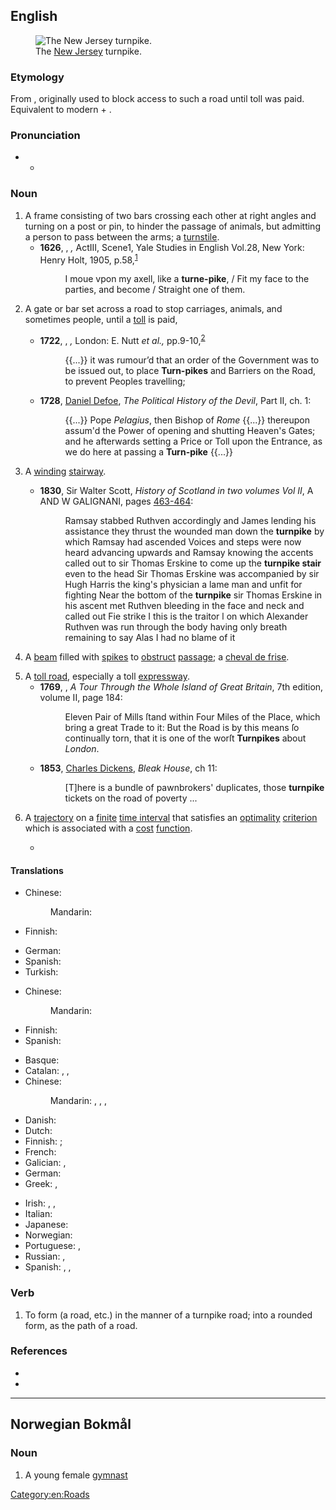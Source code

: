 ==English==
[[File:NewJerseyTurnpikeAerial.JPG|thumb|right|The [[New Jersey]] turnpike.]]

===Etymology===
From {{inh|en|enm|turnpyke||spiked barrier across a road}}, originally used to block access to such a road until toll was paid. Equivalent to modern {{m|en|turn}} + {{m|en|pike|t=shaft}}.

===Pronunciation===
* {{IPA|en|/ˈtɜː(ɹ)npaɪk/}}
** {{audio|en|LL-Q1860 (eng)-Vealhurl-turnpike.wav|Audio (UK)}}

===Noun===
{{en-noun}}

# A frame consisting of two bars crossing each other at right angles and turning on a post or pin, to hinder the passage of animals, but admitting a person to pass between the arms; a [[turnstile]].
#* '''1626''', {{w|Ben Jonson}}, ''{{w|The Staple of News}},'' Act{{nbsp}}III, Scene{{nbsp}}1, Yale Studies in English Vol.{{nbsp}}28, New York: Henry Holt, 1905, p.{{nbsp}}58,<sup>[https://archive.org/details/in.ernet.dli.2015.500387/page/n121]</sup>
#*: I moue vpon my axell, like a '''turne-pike''', / Fit my face to the parties, and become / Straight one of them.
# A gate or bar set across a road to stop carriages, animals, and sometimes people, until a [[toll]] is paid,
#: {{syn|en|tollgate}}
#* '''1722''', {{w|Daniel Defoe}}, ''{{w|A Journal of the Plague Year}},'' London: E. Nutt ''et al.,'' pp.{{nbsp}}9-10,<sup>[https://archive.org/details/b30518362/page/9/mode/1up]</sup>
#*: {{...}} it was rumour’d that an order of the Government was to be issued out, to place '''Turn-pikes''' and Barriers on the Road, to prevent Peoples travelling;
#* '''1728''', [[w:Daniel Defoe|Daniel Defoe]], ''The Political History of the Devil'', Part II, ch. 1:
#*: {{...}} Pope ''Pelagius'', then Bishop of ''Rome'' {{...}} thereupon assum'd the Power of opening and shutting Heaven's Gates; and he afterwards setting a Price or Toll upon the Entrance, as we do here at passing a '''Turn-pike''' {{...}}
# {{lb|en|Scotland}} A [[winding]] [[stairway]].
#* '''1830''', Sir Walter Scott, ''History of Scotland in two volumes Vol II'', A AND W GALIGNANI, pages [https://books.google.com/books?id=fGgKIe2qHOUC&lpg=PA463&dq=turnpike%20sir%20walter%20scott&pg=PA463#v=onepage&q=turnpike%20sir%20walter%20scott&f=false 463-464]:
#*: Ramsay stabbed Ruthven accordingly and James lending his assistance they thrust the wounded man down the '''turnpike''' by which Ramsay had ascended Voices and steps were now heard advancing upwards and Ramsay knowing the accents called out to sir Thomas Erskine to come up the '''turnpike stair''' even to the head Sir Thomas Erskine was accompanied by sir Hugh Harris the king's physician a lame man and unfit for fighting Near the bottom of the '''turnpike''' sir Thomas Erskine in his ascent met Ruthven bleeding in the face and neck and called out Fie strike I this is the traitor l on which Alexander Ruthven was run through the body having only breath remaining to say Alas I had no blame of it
# {{lb|en|military}} A [[beam]] filled with [[spike]]s to [[obstruct]] [[passage]]; a [[cheval de frise]].
# A [[toll road]], especially a toll [[expressway]].
#* '''1769''', {{w|Daniel Defoe}}, ''A Tour Through the Whole Island of Great Britain'', 7th edition, volume II, page 184:
#*: Eleven Pair of Mills ſtand within Four Miles of the Place, which bring a great Trade to it: But the Road is by this means ſo continually torn, that it is one of the worſt '''Turnpikes''' about ''London''.
#* '''1853''', [[w:Charles Dickens|Charles Dickens]], ''Bleak House'', ch 11:
#*: [T]here is a bundle of pawnbrokers' duplicates, those '''turnpike''' tickets on the road of poverty ...
# {{lb|en|mathematical economics}} A [[trajectory]] on a [[finite]] [[time interval]] that satisfies an [[optimality]] [[criterion]] which is associated with a [[cost]] [[function]].
#* {{quote-book|en|year=2006|title=Turnpike Properties in the Calculus of Variations and Optimal Control |author=Alexander J. Zaslavski  |page= |ISBN=0387281541 |passage=In the monograph we discuss a number of results concerning '''turnpike''' properties in the calculus of variations and optimal control which were obtained by the author in the last ten years. }}

====Translations====
{{trans-top|frame consisting of two bars crossing each other at right angles}}
* Chinese:
*: Mandarin: {{t-needed|cmn}}
* Finnish: {{t|fi|pyöröportti}}
{{trans-mid}}
* German: {{t|de|Drehschranke|f}}
* Spanish: {{t-needed|es}}
* Turkish: {{t+|tr|turnike}}
{{trans-bottom}}

{{trans-see|gate or bar set across a road to stop traffic|tollgate}}

{{trans-top|winding stairway}}
* Chinese:
*: Mandarin: {{t-needed|cmn}}
{{trans-mid}}
* Finnish: {{t|fi|kierreportaat|p}}
* Spanish: {{t-needed|es}}
{{trans-bottom}}

{{trans-see|military: beam with spikes|cheval de frise}}

{{trans-top|toll road}}
* Basque: {{t|eu|bidesari bide}}
* Catalan: {{t|ca|autovia de peatge|f}}, {{t|ca|autopista de peatge|f}}, {{t|ca|carretera de peatge|f}}
* Chinese:
*: Mandarin: {{t|cmn|[[收費]][[道路]]|sc=Hani}}, {{t|cmn|[[收费]][[道路]]|tr=shōufèi dàolù|sc=Hani}}, {{t|cmn|[[收費]][[公路]]|sc=Hani}}, {{t|cmn|[[收费]][[公路]]|tr=shōufèi gōnglù|sc=Hani}}
* Danish: {{t|da|betalingsvej|c}}
* Dutch: {{t+|nl|tolweg|m}}
* Finnish: {{t|fi|[[maksullinen]] [[tie]]}} {{qualifier|road}}; {{t|fi|maksullinen [[moottoritie]]}} {{qualifier|freeway}}
* French: {{t|fr|route à péage|f}}
* Galician: {{t|gl|autoestrada de peaxe|f}}, {{t|gl|autovía de peaxe|f}}
* German: {{t+|de|Mautstraße|f}}
* Greek: {{t+|el|διόδια|n-p}}, {{t|el|αυτοκινητόδρομος με διόδια|m}}
{{trans-mid}}
* Irish: {{t|ga|bóthar dola|m}}, {{t|ga|bóthar paidhce|m}}, {{t|ga|paidhc|f}}
* Italian: {{t+|it|autostrada|f}}
* Japanese: {{t|ja|有料道路|tr=ゆうりょうどうろ, yūryō dōro|sc=Jpan}}
* Norwegian: {{t|no|bomvei|m}}
* Portuguese: {{t|pt|autoestrada portajada|f}} {{qualifier|Portugal}}, {{t|pt|rodovia pedagiada|f}} {{qualifier|Brazil}}
* Russian: {{t|ru|[[платный|пла́тная]] [[доро́га]]|f}}, {{t|ru|[[платный|пла́тная]] [[автомобильный|автомоби́льная]] [[доро́га]]|f}}
* Spanish: {{t|es|autovía de peaje|f}}, {{t|es|autopista de peaje|f}}, {{t|es|carretera de peaje|f}}
{{trans-bottom}}

===Verb===
{{en-verb}}

# To form (a road, etc.) in the manner of a turnpike road; into a rounded form, as the path of a road.
#: {{rfquotek|en|Knowles}}

===References===
* {{R:OneLook}}
* {{pedia|Turnpike theory}}

[[Category:en:Roads]]

----

==Norwegian Bokmål==

===Noun===
{{nb-noun-c}}

# A young female [[gymnast]]